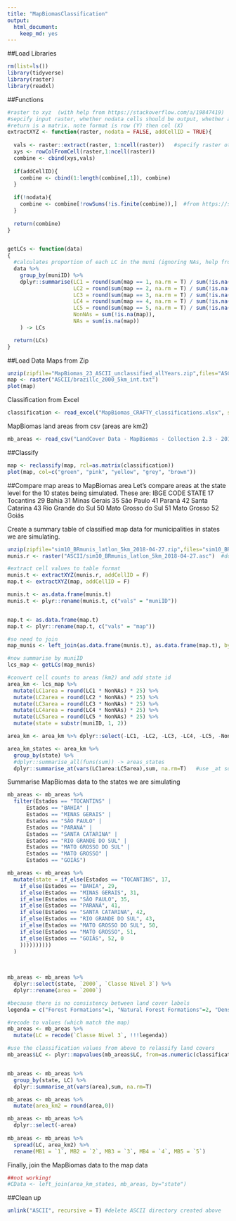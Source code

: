 ```yaml
---
title: "MapBiomasClassification"
output: 
  html_document: 
    keep_md: yes
---
```


##Load Libraries
```r

rm(list=ls())
library(tidyverse)
library(raster)
library(readxl)

```

##Functions
```r

#raster to xyz  (with help from https://stackoverflow.com/a/19847419)
#sepcify input raster, whether nodata cells should be output, whether a unique cell ID should be added
#return is a matrix. note format is row (Y) then col (X)
extractXYZ <- function(raster, nodata = FALSE, addCellID = TRUE){
  
  vals <- raster::extract(raster, 1:ncell(raster))   #specify raster otherwise dplyr used
  xys <- rowColFromCell(raster,1:ncell(raster))
  combine <- cbind(xys,vals)
  
  if(addCellID){
    combine <- cbind(1:length(combine[,1]), combine)
  }
  
  if(!nodata){
    combine <- combine[!rowSums(!is.finite(combine)),]  #from https://stackoverflow.com/a/15773560
  }
  
  return(combine)
}


getLCs <- function(data)
{
  #calculates proportion of each LC in the muni (ignoring NAs, help from https://stackoverflow.com/a/44290753)
  data %>%
    group_by(muniID) %>%
    dplyr::summarise(LC1 = round(sum(map == 1, na.rm = T) / sum(!is.na(map)), 3),
                     LC2 = round(sum(map == 2, na.rm = T) / sum(!is.na(map)), 3),
                     LC3 = round(sum(map == 3, na.rm = T) / sum(!is.na(map)), 3),
                     LC4 = round(sum(map == 4, na.rm = T) / sum(!is.na(map)), 3),
                     LC5 = round(sum(map == 5, na.rm = T) / sum(!is.na(map)), 3),
                     NonNAs = sum(!is.na(map)),
                     NAs = sum(is.na(map))
    ) -> LCs

  return(LCs)
}


```

##Load Data
Maps from Zip
```r

unzip(zipfile="MapBiomas_23_ASCII_unclassified_allYears.zip",files="ASCII/brazillc_2000_5km_int.txt")  # unzip file 
map <- raster("ASCII/brazillc_2000_5km_int.txt") 
plot(map) 

```


Classification from Excel
```r

classification <- read_excel("MapBiomas_CRAFTY_classifications.xlsx", sheet = "PastureB", range="B2:C21", col_names=F)  

```

MapBiomas land areas from csv (areas are km2)
```r

mb_areas <- read_csv("LandCover Data - MapBiomas - Collection 2.3 - 2018.01.04 Municipios.csv")  


```


##Classify
```r

map <- reclassify(map, rcl=as.matrix(classification))
plot(map, col=c("green", "pink", "yellow", "grey", "brown"))

```


##Compare map areas to MapBiomas area 
Let's compare areas at the state level for the 10 states being simulated. These are:
IBGE CODE	STATE
17	Tocantins
29	Bahia
31	Minas Gerais
35	São Paulo
41	Paraná
42	Santa Catarina
43	Rio Grande do Sul
50	Mato Grosso do Sul
51	Mato Grosso
52	Goiás

Create a summary table of classified map data for municipalities in states we are simulating.
```r

unzip(zipfile="sim10_BRmunis_latlon_5km_2018-04-27.zip",files="sim10_BRmunis_latlon_5km_2018-04-27.asc",exdir="ASCII")  # unzip file 
munis.r <- raster("ASCII/sim10_BRmunis_latlon_5km_2018-04-27.asc")  #do this with zip file

#extract cell values to table format
munis.t <- extractXYZ(munis.r, addCellID = F)
map.t <- extractXYZ(map, addCellID = F)

munis.t <- as.data.frame(munis.t)
munis.t <- plyr::rename(munis.t, c("vals" = "muniID"))


map.t <- as.data.frame(map.t)
map.t <- plyr::rename(map.t, c("vals" = "map"))

#so need to join 
map_munis <- left_join(as.data.frame(munis.t), as.data.frame(map.t), by = c("row" = "row", "col" = "col"))

#now summarise by muniID
lcs_map <- getLCs(map_munis)

#convert cell counts to areas (km2) and add state id
area_km <- lcs_map %>%
  mutate(LC1area = round(LC1 * NonNAs) * 25) %>%
  mutate(LC2area = round(LC2 * NonNAs) * 25) %>%
  mutate(LC3area = round(LC3 * NonNAs) * 25) %>%
  mutate(LC4area = round(LC4 * NonNAs) * 25) %>%
  mutate(LC5area = round(LC5 * NonNAs) * 25) %>%
  mutate(state = substr(muniID, 1, 2))

area_km <- area_km %>% dplyr::select(-LC1, -LC2, -LC3, -LC4, -LC5, -NonNAs, -NAs)

area_km_states <- area_km %>%
  group_by(state) %>%
  #dplyr::summarise_all(funs(sum)) -> areas_states
  dplyr::summarise_at(vars(LC1area:LC5area),sum, na.rm=T)   #use _at so state is not summarised

```


Summarise MapBiomas data to the states we are simulating
```r

mb_areas <- mb_areas %>%
  filter(Estados == "TOCANTINS" | 
      Estados == "BAHIA" |
      Estados == "MINAS GERAIS" |
      Estados == "SÃO PAULO" |
      Estados == "PARANÁ" |
      Estados == "SANTA CATARINA" |
      Estados == "RIO GRANDE DO SUL" |
      Estados == "MATO GROSSO DO SUL" |
      Estados == "MATO GROSSO" |
      Estados == "GOIÁS")

mb_areas <- mb_areas %>%
  mutate(state = if_else(Estados == "TOCANTINS", 17, 
    if_else(Estados == "BAHIA", 29,
    if_else(Estados == "MINAS GERAIS", 31,
    if_else(Estados == "SÃO PAULO", 35,
    if_else(Estados == "PARANÁ", 41,
    if_else(Estados == "SANTA CATARINA", 42,
    if_else(Estados == "RIO GRANDE DO SUL", 43, 
    if_else(Estados == "MATO GROSSO DO SUL", 50, 
    if_else(Estados == "MATO GROSSO", 51,
    if_else(Estados == "GOIÁS", 52, 0
    ))))))))))
  )

    
    
mb_areas <- mb_areas %>%
  dplyr::select(state, `2000`, `Classe Nivel 3`) %>% 
  dplyr::rename(area = `2000`)

#because there is no consistency between land cover labels
legenda = c("Forest Formations"=1, "Natural Forest Formations"=2, "Dense Forest"=3, "Savanna Formations"=4, "Mangroves"=5,"Forest Plantations"=9, "Non-Forest Natural Formations"=10, "Non Forest Wetlands"=11, "Grasslands"=12, "Other Non Forest Natural Formations"=13, "Farming"=14, "Pasture"=15, "Agriculture"=18, "Agriculture or Pasture"=21, "Non-Vegetated Areas"=22, "Dunes and Beaches"=23, "Urban Infrastructure"=24,"Other Non-Vegetated Area"=25,"Water Bodies"=26, "Non-Observed"=27)

#recode to values (which match the map)
mb_areas <- mb_areas %>%
  mutate(LC = recode(`Classe Nivel 3`, !!!legenda))

#use the classification values from above to relassify land covers
mb_areas$LC <- plyr::mapvalues(mb_areas$LC, from=as.numeric(classification$X__1), to=as.numeric(classification$X__2))


mb_areas <- mb_areas %>%
  group_by(state, LC) %>%
  dplyr::summarise_at(vars(area),sum, na.rm=T) 

mb_areas <- mb_areas %>%
  mutate(area_km2 = round(area,0))

mb_areas <- mb_areas %>%
  dplyr::select(-area)
  
mb_areas <- mb_areas %>%
  spread(LC, area_km2) %>%
  rename(MB1 = `1`, MB2 = `2`, MB3 = `3`, MB4 = `4`, MB5 = `5`)

```


Finally, join the MapBiomas data to the map data
```r

##not working!
#CData <- left_join(area_km_states, mb_areas, by="state")

```





##Clean up
```r

unlink("ASCII", recursive = T) #delete ASCII directory created above

```
